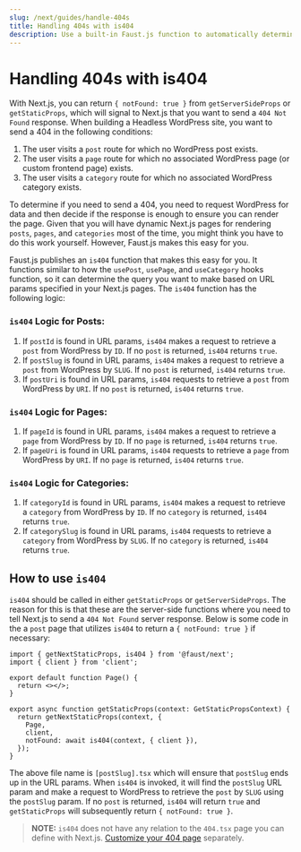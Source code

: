 ```yaml
---
slug: /next/guides/handle-404s
title: Handling 404s with is404
description: Use a built-in Faust.js function to automatically determine if a page is a 404
---
```



<BaseUrlNotice />

# Handling 404s with is404

With Next.js, you can return `{ notFound: true }` from `getServerSideProps` or `getStaticProps`, which will signal to Next.js that you want to send a `404 Not Found` response. When building a Headless WordPress site, you want to send a 404 in the following conditions:

1. The user visits a `post` route for which no WordPress post exists.
1. The user visits a `page` route for which no associated WordPress page (or custom frontend page) exists.
1. The user visits a `category` route for which no associated WordPress category exists.

To determine if you need to send a 404, you need to request WordPress for data and then decide if the response is enough to ensure you can render the page. Given that you will have dynamic Next.js pages for rendering `posts`, `pages`, and `categories` most of the time, you might think you have to do this work yourself. However, Faust.js makes this easy for you.

Faust.js publishes an `is404` function that makes this easy for you. It functions similar to how the `usePost`, `usePage`, and `useCategory` hooks function, so it can determine the query you want to make based on URL params specified in your Next.js pages. The `is404` function has the following logic:

### `is404` Logic for Posts:

1. If `postId` is found in URL params, `is404` makes a request to retrieve a `post` from WordPress by `ID`. If no `post` is returned, `is404` returns `true`.
1. If `postSlug` is found in URL params, `is404` makes a request to retrieve a `post` from WordPress by `SLUG`. If no `post` is returned, `is404` returns `true`.
1. If `postUri` is found in URL params, `is404` requests to retrieve a `post` from WordPress by `URI`. If no `post` is returned, `is404` returns `true`.

### `is404` Logic for Pages:

1. If `pageId` is found in URL params, `is404` makes a request to retrieve a `page` from WordPress by `ID`. If no `page` is returned, `is404` returns `true`.
1. If `pageUri` is found in URL params, `is404` requests to retrieve a `page` from WordPress by `URI`. If no `page` is returned, `is404` returns `true`.

### `is404` Logic for Categories:

1. If `categoryId` is found in URL params, `is404` makes a request to retrieve a `category` from WordPress by `ID`. If no `category` is returned, `is404` returns `true`.
1. If `categorySlug` is found in URL params, `is404` requests to retrieve a `category` from WordPress by `SLUG`. If no `category` is returned, `is404` returns `true`.

## How to use `is404`

`is404` should be called in either `getStaticProps` or `getServerSideProps`. The reason for this is that these are the server-side functions where you need to tell Next.js to send a `404 Not Found` server response. Below is some code in the a `post` page that utilizes `is404` to return a `{ notFound: true }` if necessary:

```tsx title=src/pages/posts/[postSlug].tsx
import { getNextStaticProps, is404 } from '@faust/next';
import { client } from 'client';

export default function Page() {
  return <></>;
}

export async function getStaticProps(context: GetStaticPropsContext) {
  return getNextStaticProps(context, {
    Page,
    client,
    notFound: await is404(context, { client }),
  });
}
```

The above file name is `[postSlug].tsx` which will ensure that `postSlug` ends up in the URL params. When `is404` is invoked, it will find the `postSlug` URL param and make a request to WordPress to retrieve the `post` by `SLUG` using the `postSlug` param. If no `post` is returned, `is404` will return `true` and `getStaticProps` will subsequently return `{ notFound: true }`.

> **NOTE:** `is404` does not have any relation to the `404.tsx` page you can define with Next.js. [Customize your 404 page](https://nextjs.org/docs/advanced-features/custom-error-page#404-page) separately.
